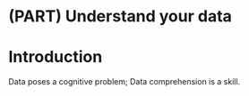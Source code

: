 # (PART) Understand your data {-}

# Introduction

Data poses a cognitive problem; Data comprehension is a skill.
